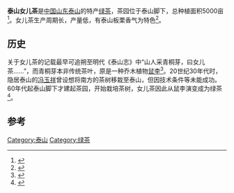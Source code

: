 
'''泰山女儿茶'''是[[中国|中国]][[山东|山东]][[泰山|泰山]]的特产[[绿茶|绿茶]]，茶园位于泰山脚下，总种植面积5000亩<ref>{{Cite web|url=http://news.sina.com.cn/c/2009-03-16/072815314889s.shtml|title=加工女儿茶|accessdate=2019-01-04|author=|date=|work=news.sina.com.cn|publisher=|archive-date=2019-01-04|archive-url=https://web.archive.org/web/20190104230950/http://news.sina.com.cn/c/2009-03-16/072815314889s.shtml|dead-url=no}}</ref>。女儿茶生产周期长，产量低，有泰山板栗香气为特色<ref>{{Cite web|url=http://news.sina.com.cn/o/2011-03-31/040622211875.shtml|title=泰山女儿茶　娇贵优雅价格高|accessdate=2019-01-04|author=|date=|work=news.sina.com.cn|publisher=|archive-date=2019-01-04|archive-url=https://web.archive.org/web/20190104175735/http://news.sina.com.cn/o/2011-03-31/040622211875.shtml|dead-url=no}}</ref>。

==历史==
关于女儿茶的记载最早可追朔至明代《泰山志》中“山人采青桐芽，曰女儿茶……”，而青桐芽本非传统茶叶，原是一种乔木植物[[鼠李|鼠李]]<ref>{{Cite web|url=http://news.163.com/14/1009/12/A846HDIF00014AED.html|title=泰山女儿茶如玉|accessdate=2019-01-04|author=|date=|work=news.163.com|publisher=|archive-url=https://web.archive.org/web/20190104231058/http://news.163.com/14/1009/12/A846HDIF00014AED.html|archive-date=2019-01-04|dead-url=yes}}</ref>。20世纪30年代时，隐居泰山的[[冯玉祥|冯玉祥]]曾设想将南方的茶树移栽至泰山，但因技术条件等未能成功。60年代起泰山脚下才建起茶园，开始栽培茶树，女儿茶因此从鼠李演变成为绿茶<ref>{{Cite web|url=http://news.163.com/15/0521/13/AQ548R7T00014AED.html|title=初品泰山女儿茶|accessdate=2019-01-04|author=|date=|work=news.163.com|publisher=|archive-url=https://web.archive.org/web/20190104175756/http://news.163.com/15/0521/13/AQ548R7T00014AED.html|archive-date=2019-01-04|dead-url=yes}}</ref>。

==参考==
{{reflist}}

{{DEFAULTSORT:Taishan Nüercha}}
[[Category:泰山|Category:泰山]]
[[Category:绿茶|Category:绿茶]]
{{山东小作品}}